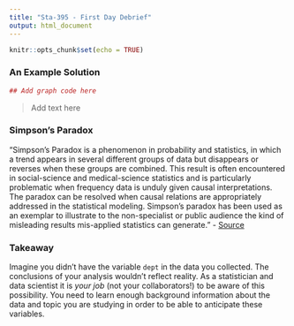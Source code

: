 ```yaml
---
title: "Sta-395 - First Day Debrief"
output: html_document
---
```


```r
knitr::opts_chunk$set(echo = TRUE)
```

### An Example Solution

```r
## Add graph code here
```

> Add text here

### Simpson's Paradox

"Simpson's Paradox is a phenomenon in probability and statistics, in which a trend appears in several different groups of data but disappears or reverses when these groups are combined. This result is often encountered in social-science and medical-science statistics and is particularly problematic when frequency data is unduly given causal interpretations. The paradox can be resolved when causal relations are appropriately addressed in the statistical modeling. Simpson's paradox has been used as an exemplar to illustrate to the non-specialist or public audience the kind of misleading results mis-applied statistics can generate." -  [Source](https://en.wikipedia.org/wiki/Simpson%27s_paradox)

### Takeaway

Imagine you didn't have the variable `dept` in the data you collected. The conclusions of your analysis wouldn't reflect reality.  As a statistician and data scientist it is *your job* (not your collaborators!) to be aware of this possibility.  You need to learn enough background information about the data and topic you are studying in order to be able to anticipate these variables.
